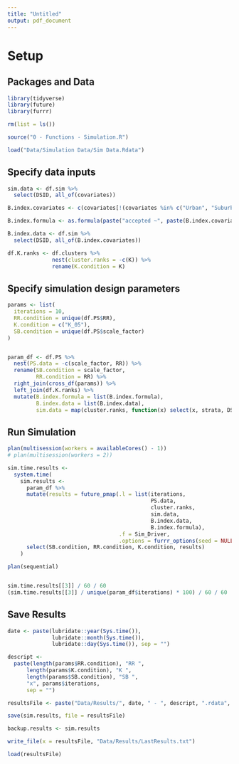 ```yaml
---
title: "Untitled"
output: pdf_document
---
```


# Setup

## Packages and Data

```r
library(tidyverse)
library(future)
library(furrr)

rm(list = ls())

source("0 - Functions - Simulation.R")

load("Data/Simulation Data/Sim Data.Rdata")

```


## Specify data inputs

```r

sim.data <- df.sim %>% 
  select(DSID, all_of(covariates))

B.index.covariates <- c(covariates[!(covariates %in% c("Urban", "Suburban", "ToRu"))], "urbanicity")

B.index.formula <- as.formula(paste("accepted ~", paste(B.index.covariates, collapse = " + ")))

B.index.data <- df.sim %>%
  select(DSID, all_of(B.index.covariates))

df.K.ranks <- df.clusters %>%
              nest(cluster.ranks = -c(K)) %>%
              rename(K.condition = K)
```


## Specify simulation design parameters

```r
params <- list(
  iterations = 10,
  RR.condition = unique(df.PS$RR),
  K.condition = c("K_05"),
  SB.condition = unique(df.PS$scale_factor)
)


param_df <- df.PS %>%
  nest(PS.data = -c(scale_factor, RR)) %>%
  rename(SB.condition = scale_factor,
         RR.condition = RR) %>%
  right_join(cross_df(params)) %>%
  left_join(df.K.ranks) %>%
  mutate(B.index.formula = list(B.index.formula),
         B.index.data = list(B.index.data),
         sim.data = map(cluster.ranks, function(x) select(x, strata, DSID) %>% left_join(sim.data)))


```

## Run Simulation

```r
plan(multisession(workers = availableCores() - 1))
# plan(multisession(workers = 2))

sim.time.results <- 
  system.time(
    sim.results <- 
      param_df %>%
      mutate(results = future_pmap(.l = list(iterations, 
                                             PS.data, 
                                             cluster.ranks, 
                                             sim.data, 
                                             B.index.data, 
                                             B.index.formula),
                                   .f = Sim_Driver,
                                   .options = furrr_options(seed = NULL))) %>%
      select(SB.condition, RR.condition, K.condition, results)
    )

plan(sequential)



```

```r
sim.time.results[[3]] / 60 / 60
(sim.time.results[[3]] / unique(param_df$iterations) * 100) / 60 / 60


```

## Save Results

```r



date <- paste(lubridate::year(Sys.time()), 
              lubridate::month(Sys.time()), 
              lubridate::day(Sys.time()), sep = "")

descript <- 
  paste(length(params$RR.condition), "RR ",
      length(params$K.condition), "K ",
      length(params$SB.condition), "SB ",
      "x", params$iterations,
      sep = "")

resultsFile <- paste("Data/Results/", date, " - ", descript, ".rdata", sep = "")

save(sim.results, file = resultsFile)

backup.results <- sim.results

write_file(x = resultsFile, "Data/Results/LastResults.txt")

load(resultsFile)

```

